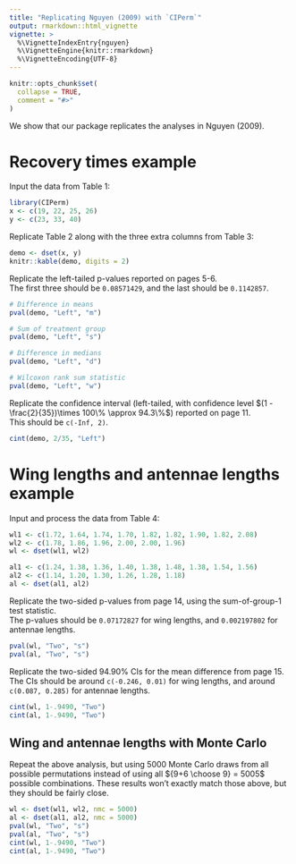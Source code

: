 ```yaml
---
title: "Replicating Nguyen (2009) with `CIPerm`"
output: rmarkdown::html_vignette
vignette: >
  %\VignetteIndexEntry{nguyen}
  %\VignetteEngine{knitr::rmarkdown}
  %\VignetteEncoding{UTF-8}
---
```


```r
knitr::opts_chunk$set(
  collapse = TRUE,
  comment = "#>"
)
```

We show that our package replicates the analyses in Nguyen (2009).

# Recovery times example

Input the data from Table 1:

```r
library(CIPerm)
x <- c(19, 22, 25, 26)
y <- c(23, 33, 40)
```

Replicate Table 2 along with the three extra columns from Table 3:

```r
demo <- dset(x, y)
knitr::kable(demo, digits = 2)
```

Replicate the left-tailed p-values reported on pages 5-6.  
The first three should be `0.08571429`, and the last should be `0.1142857`.

```r
# Difference in means
pval(demo, "Left", "m")

# Sum of treatment group
pval(demo, "Left", "s")

# Difference in medians
pval(demo, "Left", "d")

# Wilcoxon rank sum statistic
pval(demo, "Left", "w")
```

Replicate the confidence interval (left-tailed, with confidence level $(1 - \frac{2}{35})\times 100\% \approx 94.3\%$) reported on page 11.  
This should be `c(-Inf, 2)`.

```r
cint(demo, 2/35, "Left")
```



# Wing lengths and antennae lengths example

Input and process the data from Table 4:

```r
wl1 <- c(1.72, 1.64, 1.74, 1.70, 1.82, 1.82, 1.90, 1.82, 2.08)
wl2 <- c(1.78, 1.86, 1.96, 2.00, 2.00, 1.96)
wl <- dset(wl1, wl2)

al1 <- c(1.24, 1.38, 1.36, 1.40, 1.38, 1.48, 1.38, 1.54, 1.56)
al2 <- c(1.14, 1.20, 1.30, 1.26, 1.28, 1.18)
al <- dset(al1, al2)
```

Replicate the two-sided p-values from page 14, using the sum-of-group-1 test statistic.  
The p-values should be `0.07172827` for wing lengths, and `0.002197802` for antennae lengths.

```r
pval(wl, "Two", "s")
pval(al, "Two", "s")
```

Replicate the two-sided 94.90\% CIs for the mean difference from page 15.  
The CIs should be around `c(-0.246, 0.01)` for wing lengths, and around `c(0.087, 0.285)` for antennae lengths.

```r
cint(wl, 1-.9490, "Two")
cint(al, 1-.9490, "Two")
```


## Wing and antennae lengths with Monte Carlo

Repeat the above analysis,
but using 5000 Monte Carlo draws from all possible permutations
instead of using all ${9+6 \choose 9} = 5005$ possible combinations.
These results won't exactly match those above, but they should be fairly close.


```r
wl <- dset(wl1, wl2, nmc = 5000)
al <- dset(al1, al2, nmc = 5000)
pval(wl, "Two", "s")
pval(al, "Two", "s")
cint(wl, 1-.9490, "Two")
cint(al, 1-.9490, "Two")
```
